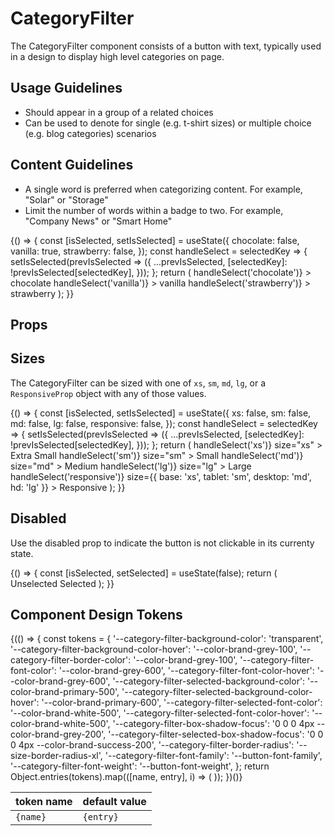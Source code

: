 
<Meta title="Components/CategoryFilter/Overview" component={CategoryFilter} />

# CategoryFilter

The CategoryFilter component consists of a button with text, typically used in a design to display high level categories on page.

## Usage Guidelines

- Should appear in a group of a related choices
- Can be used to denote for single (e.g. t-shirt sizes) or multiple choice (e.g. blog categories) scenarios

## Content Guidelines

- A single word is preferred when categorizing content. For example, "Solar" or "Storage"
- Limit the number of words within a badge to two. For example, "Company News" or "Smart Home"

<Canvas isExpanded>
  <Story
    name="Default"
    parameters={{
      design: {
        type: 'figma',
        url: 'https://www.figma.com/file/k1kOsplTGXvSSMQQCzhCND/Rhinolabs-Design-System?node-id=1294%3A20507',
      },
    }}
  >
    {() => {
      const [isSelected, setIsSelected] = useState({
        chocolate: false,
        vanilla: true,
        strawberry: false,
      });
      const handleSelect = selectedKey => {
        setIsSelected(prevIsSelected => ({
          ...prevIsSelected,
          [selectedKey]: !prevIsSelected[selectedKey],
        }));
      };
      return (
        <Box direction="row" gap="xs">
          <CategoryFilter
            isSelected={isSelected.chocolate}
            onClick={() => handleSelect('chocolate')}
          >
            chocolate
          </CategoryFilter>
          <CategoryFilter
            isSelected={isSelected.vanilla}
            onClick={() => handleSelect('vanilla')}
          >
            vanilla
          </CategoryFilter>
          <CategoryFilter
            isSelected={isSelected.strawberry}
            onClick={() => handleSelect('strawberry')}
          >
            strawberry
          </CategoryFilter>
        </Box>
      );
    }}
  </Story>
</Canvas>

## Props

<ArgsTable of={CategoryFilter} />

## Sizes

The CategoryFilter can be sized with one of `xs`, `sm`, `md`, `lg`, or a `ResponsiveProp` object with any of those values.

<Canvas isExpanded>
  <Story name="Sizes">
    {() => {
      const [isSelected, setIsSelected] = useState({
        xs: false,
        sm: false,
        md: false,
        lg: false,
        responsive: false,
      });
      const handleSelect = selectedKey => {
        setIsSelected(prevIsSelected => ({
          ...prevIsSelected,
          [selectedKey]: !prevIsSelected[selectedKey],
        }));
      };
      return (
        <Box direction="row" gap="sm" wrap>
          <CategoryFilter
            isSelected={isSelected.xs}
            onClick={() => handleSelect('xs')}
            size="xs"
          >
            Extra Small
          </CategoryFilter>
          <CategoryFilter
            isSelected={isSelected.sm}
            onClick={() => handleSelect('sm')}
            size="sm"
          >
            Small
          </CategoryFilter>
          <CategoryFilter
            isSelected={isSelected.md}
            onClick={() => handleSelect('md')}
            size="md"
          >
            Medium
          </CategoryFilter>
          <CategoryFilter
            isSelected={isSelected.lg}
            onClick={() => handleSelect('lg')}
            size="lg"
          >
            Large
          </CategoryFilter>
          <CategoryFilter
            isSelected={isSelected.responsive}
            onClick={() => handleSelect('responsive')}
            size={{ base: 'xs', tablet: 'sm', desktop: 'md', hd: 'lg' }}
          >
            Responsive
          </CategoryFilter>
        </Box>
      );
    }}
  </Story>
</Canvas>

## Disabled

Use the disabled prop to indicate the button is not clickable in its currenty state.

<Canvas isExpanded>
  <Story name="Disabled">
    {() => {
      const [isSelected, setSelected] = useState(false);
      return (
        <Box direction="row" gap="sm">
          <CategoryFilter isSelected={false} isDisabled>
            Unselected
          </CategoryFilter>
          <CategoryFilter isSelected={true} isDisabled>
            Selected
          </CategoryFilter>
        </Box>
      );
    }}
  </Story>
</Canvas>

## Component Design Tokens

<table>
  <thead>
    <tr>
      <th>token name</th>
      <th>default value</th>
    </tr>
  </thead>
  <tbody>
    {(() => {
      const tokens = {
        '--category-filter-background-color': 'transparent',
        '--category-filter-background-color-hover': '--color-brand-grey-100',
        '--category-filter-border-color': '--color-brand-grey-100',
        '--category-filter-font-color': '--color-brand-grey-600',
        '--category-filter-font-color-hover': '--color-brand-grey-600',
        '--category-filter-selected-background-color': '--color-brand-primary-500',
        '--category-filter-selected-background-color-hover': '--color-brand-primary-600',
        '--category-filter-selected-font-color': '--color-brand-white-500',
        '--category-filter-selected-font-color-hover': '--color-brand-white-500',
        '--category-filter-box-shadow-focus': '0 0 0 4px --color-brand-grey-200',
        '--category-filter-selected-box-shadow-focus': '0 0 0 4px --color-brand-success-200',
        '--category-filter-border-radius': '--size-border-radius-xl',
        '--category-filter-font-family': '--button-font-family',
        '--category-filter-font-weight': '--button-font-weight',
      };
      return Object.entries(tokens).map(([name, entry], i) => (
        <tr key={i}>
          <td>
            <code>{name}</code>
          </td>
          <td>
            <code>{entry}</code>
          </td>
        </tr>
      ));
    })()}

  </tbody>
</table>
